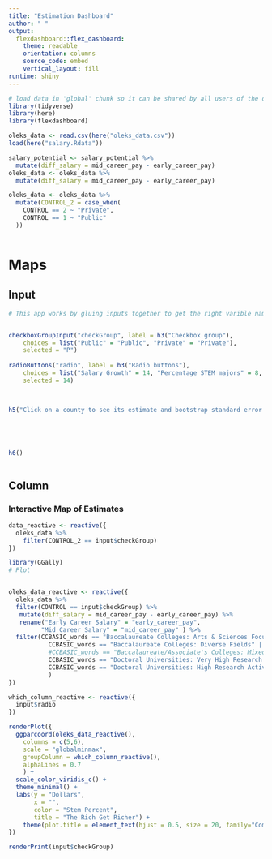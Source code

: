 ```yaml
---
title: "Estimation Dashboard"
author: " " 
output: 
  flexdashboard::flex_dashboard:
    theme: readable 
    orientation: columns
    source_code: embed
    vertical_layout: fill 
runtime: shiny
---
```


```r
# load data in 'global' chunk so it can be shared by all users of the dashboard
library(tidyverse)
library(here)
library(flexdashboard)
```



```r
oleks_data <- read.csv(here("oleks_data.csv"))
load(here("salary.Rdata"))

salary_potential <- salary_potential %>%
  mutate(diff_salary = mid_career_pay - early_career_pay)
oleks_data <- oleks_data %>%
  mutate(diff_salary = mid_career_pay - early_career_pay)

oleks_data <- oleks_data %>%
  mutate(CONTROL_2 = case_when(
    CONTROL == 2 ~ "Private",
    CONTROL == 1 ~ "Public"
  ))
```

```r
 
```



Maps
=====================================  


Input {.sidebar}
--------------------------------------------------------


```r
# This app works by gluing inputs together to get the right varible names


checkboxGroupInput("checkGroup", label = h3("Checkbox group"), 
    choices = list("Public" = "Public", "Private" = "Private"),
    selected = "P")
                                
radioButtons("radio", label = h3("Radio buttons"),
    choices = list("Salary Growth" = 14, "Percentage STEM majors" = 8, "Percentage who feel like they are making the world better" = 7), 
    selected = 14)
                


h5("Click on a county to see its estimate and bootstrap standard error.") 





h6()
                                
```


Column{.tabset}
-----------------------------------------------------------------------
### Interactive Map of Estimates 
```r
  
data_reactive <- reactive({
  oleks_data %>%
    filter(CONTROL_2 == input$checkGroup)
})

library(GGally)
# Plot


oleks_data_reactive <- reactive({
  oleks_data %>%
  filter(CONTROL == input$checkGroup) %>% 
   mutate(diff_salary = mid_career_pay - early_career_pay) %>%
   rename("Early Career Salary" = "early_career_pay", 
         "Mid Career Salary" = "mid_career_pay" ) %>%
  filter(CCBASIC_words == "Baccalaureate Colleges: Arts & Sciences Focus" |
           CCBASIC_words == "Baccalaureate Colleges: Diverse Fields" |
           #CCBASIC_words == "Baccalaureate/Associate's Colleges: Mixed Baccalaureate/Associate's" |
           CCBASIC_words == "Doctoral Universities: Very High Research Activity" |
           CCBASIC_words == "Doctoral Universities: High Research Activity"
           )
})

which_column_reactive <- reactive({
  input$radio
})

renderPlot({
  ggparcoord(oleks_data_reactive(),
    columns = c(5,6),
    scale = "globalminmax", 
    groupColumn = which_column_reactive(), 
    alphaLines = 0.7
    ) + 
  scale_color_viridis_c() + 
  theme_minimal() + 
  labs(y = "Dollars", 
       x = "", 
       color = "Stem Percent",
       title = "The Rich Get Richer") + 
    theme(plot.title = element_text(hjust = 0.5, size = 20, family="Comic Sans MS"), axis.title.y = element_text(family="Comic Sans MS"), legend.title = element_text(family="Comic Sans MS"))
})

renderPrint(input$checkGroup)
```
